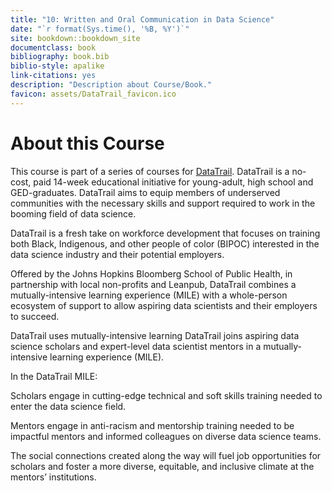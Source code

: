 ```yaml
---
title: "10: Written and Oral Communication in Data Science"
date: "`r format(Sys.time(), '%B, %Y')`"
site: bookdown::bookdown_site
documentclass: book
bibliography: book.bib
biblio-style: apalike
link-citations: yes
description: "Description about Course/Book."
favicon: assets/DataTrail_favicon.ico
---
```



# About this Course {-}

This course is part of a series of courses for [DataTrail](https://www.datatrail.org/). DataTrail is a no-cost, paid 14-week educational initiative for young-adult, high school and GED-graduates. DataTrail aims to equip members of underserved communities with the necessary skills and support required to work in the booming field of data science.

DataTrail is a fresh take on workforce development that focuses on training both Black, Indigenous, and other people of color (BIPOC) interested in the data science industry and their potential employers.

Offered by the Johns Hopkins Bloomberg School of Public Health, in partnership with local non-profits and Leanpub, DataTrail combines a mutually-intensive learning experience (MILE) with a whole-person ecosystem of support to allow aspiring data scientists and their employers to succeed.  

DataTrail uses mutually-intensive learning
DataTrail joins aspiring data science scholars and expert-level data scientist mentors in a mutually-intensive learning experience (MILE).  

In the DataTrail MILE:

Scholars engage in cutting-edge technical and soft skills training needed to enter the data science field.

Mentors engage in anti-racism and mentorship training needed to be impactful mentors and informed colleagues on diverse data science teams.

The social connections created along the way will fuel job opportunities for scholars and foster a more diverse, equitable, and inclusive climate at the mentors' institutions.
